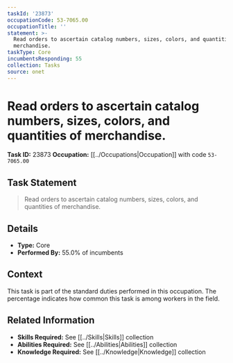 ```yaml
---
taskId: '23873'
occupationCode: 53-7065.00
occupationTitle: ''
statement: >-
  Read orders to ascertain catalog numbers, sizes, colors, and quantities of
  merchandise.
taskType: Core
incumbentsResponding: 55
collection: Tasks
source: onet
---
```

# Read orders to ascertain catalog numbers, sizes, colors, and quantities of merchandise.

**Task ID:** 23873
**Occupation:** [[../Occupations|Occupation]] with code `53-7065.00`

## Task Statement

> Read orders to ascertain catalog numbers, sizes, colors, and quantities of merchandise.

## Details

- **Type:** Core
- **Performed By:** 55.0% of incumbents

## Context

This task is part of the standard duties performed in this occupation. The percentage indicates how common this task is among workers in the field.

## Related Information

- **Skills Required:** See [[../Skills|Skills]] collection
- **Abilities Required:** See [[../Abilities|Abilities]] collection
- **Knowledge Required:** See [[../Knowledge|Knowledge]] collection
